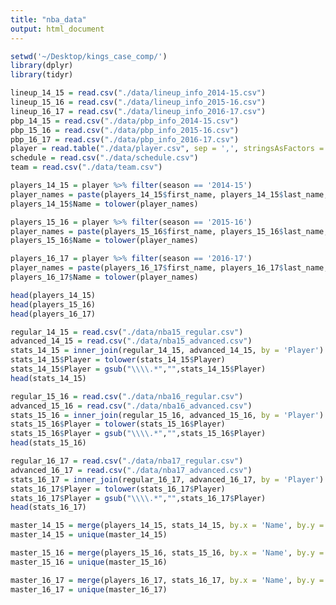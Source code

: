 ```yaml
---
title: "nba_data"
output: html_document
---
```


```r
setwd('~/Desktop/kings_case_comp/')
library(dplyr)
library(tidyr)
```

```r
lineup_14_15 = read.csv("./data/lineup_info_2014-15.csv")
lineup_15_16 = read.csv("./data/lineup_info_2015-16.csv")
lineup_16_17 = read.csv("./data/lineup_info_2016-17.csv")
pbp_14_15 = read.csv("./data/pbp_info_2014-15.csv")
pbp_15_16 = read.csv("./data/pbp_info_2015-16.csv")
pbp_16_17 = read.csv("./data/pbp_info_2016-17.csv")
player = read.table("./data/player.csv", sep = ',', stringsAsFactors = FALSE, header = TRUE)
schedule = read.csv("./data/schedule.csv")
team = read.csv("./data/team.csv")
```

```r
players_14_15 = player %>% filter(season == '2014-15')
player_names = paste(players_14_15$first_name, players_14_15$last_name, sep = ' ')
players_14_15$Name = tolower(player_names)

players_15_16 = player %>% filter(season == '2015-16')
player_names = paste(players_15_16$first_name, players_15_16$last_name, sep = ' ')
players_15_16$Name = tolower(player_names)

players_16_17 = player %>% filter(season == '2016-17')
player_names = paste(players_16_17$first_name, players_16_17$last_name, sep = ' ')
players_16_17$Name = tolower(player_names)

head(players_14_15)
head(players_15_16)
head(players_16_17)
```

```r
regular_14_15 = read.csv("./data/nba15_regular.csv")
advanced_14_15 = read.csv("./data/nba15_advanced.csv")
stats_14_15 = inner_join(regular_14_15, advanced_14_15, by = 'Player')
stats_14_15$Player = tolower(stats_14_15$Player)
stats_14_15$Player = gsub("\\\\.*","",stats_14_15$Player)
head(stats_14_15)
```

```r
regular_15_16 = read.csv("./data/nba16_regular.csv")
advanced_15_16 = read.csv("./data/nba16_advanced.csv")
stats_15_16 = inner_join(regular_15_16, advanced_15_16, by = 'Player')
stats_15_16$Player = tolower(stats_15_16$Player)
stats_15_16$Player = gsub("\\\\.*","",stats_15_16$Player)
head(stats_15_16)
```

```r
regular_16_17 = read.csv("./data/nba17_regular.csv")
advanced_16_17 = read.csv("./data/nba17_advanced.csv")
stats_16_17 = inner_join(regular_16_17, advanced_16_17, by = 'Player')
stats_16_17$Player = tolower(stats_16_17$Player)
stats_16_17$Player = gsub("\\\\.*","",stats_16_17$Player)
head(stats_16_17)
```


```r
master_14_15 = merge(players_14_15, stats_14_15, by.x = 'Name', by.y = 'Player')
master_14_15 = unique(master_14_15)

master_15_16 = merge(players_15_16, stats_15_16, by.x = 'Name', by.y = 'Player')
master_15_16 = unique(master_15_16)

master_16_17 = merge(players_16_17, stats_16_17, by.x = 'Name', by.y = 'Player')
master_16_17 = unique(master_16_17)
```